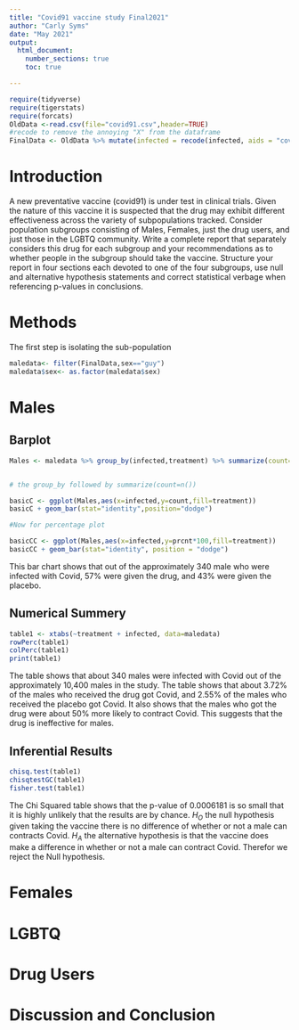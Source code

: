 ```yaml
---
title: "Covid91 vaccine study Final2021"
author: "Carly Syms"
date: "May 2021"
output: 
  html_document:
    number_sections: true
    toc: true

---
```


```r
require(tidyverse)
require(tigerstats)
require(forcats)
OldData <-read.csv(file="covid91.csv",header=TRUE)
#recode to remove the annoying "X" from the dataframe
FinalData <- OldData %>% mutate(infected = recode(infected, aids = "covid", none = "OK" )) %>% select(-one_of("X"))
```

# Introduction

A new  preventative vaccine (covid91) is under test in clinical trials. Given the nature of this vaccine it is suspected that the drug may exhibit different effectiveness across the variety of subpopulations tracked. Consider population subgroups consisting of Males, Females, just the drug users, and just those in the LGBTQ community. Write a complete report that separately considers this drug for each subgroup and your recommendations as to whether people in the subgroup should take the vaccine. Structure your report in four sections each devoted to one of the four subgroups, use null and alternative hypothesis statements and correct statistical verbage when referencing p-values in conclusions.

# Methods 

The first step is isolating the sub-population 

```r
maledata<- filter(FinalData,sex=="guy")
maledata$sex<- as.factor(maledata$sex)
```

# Males 

## Barplot

```r

Males <- maledata %>% group_by(infected,treatment) %>% summarize(count=n()) %>% mutate(prcnt=count/sum(count))


# the group_by followed by summarize(count=n())

basicC <- ggplot(Males,aes(x=infected,y=count,fill=treatment))
basicC + geom_bar(stat="identity",position="dodge")

#Now for percentage plot

basicCC <- ggplot(Males,aes(x=infected,y=prcnt*100,fill=treatment)) 
basicCC + geom_bar(stat="identity", position = "dodge")
```

This bar chart shows that out of the approximately 340 male who were infected with Covid, 57% were given the drug, and 43% were given the placebo.

## Numerical Summery

```r
table1 <- xtabs(~treatment + infected, data=maledata)
rowPerc(table1)
colPerc(table1)
print(table1)
```

The table shows that about 340 males were infected with Covid out of the approximately 10,400 males in the study. The table shows that about 3.72% of the males who received the drug got Covid, and 2.55% of the males who received the placebo got Covid. It also shows that the males who got the drug were about 50% more likely to contract Covid. This suggests that the drug is ineffective for males. 

## Inferential Results

```r
chisq.test(table1)
chisqtestGC(table1)
fisher.test(table1)
```

The Chi Squared table shows that the p-value of 0.0006181 is so small that it is highly unlikely that the results are by chance.
$H_O$ the null hypothesis given taking the vaccine there is no difference of whether or not a male can contracts Covid.
$H_A$ the alternative hypothesis is that the vaccine does make a difference in whether or not a male can contract Covid. Therefor we reject the Null hypothesis. 

# Females

# LGBTQ

# Drug Users

# Discussion and Conclusion  
